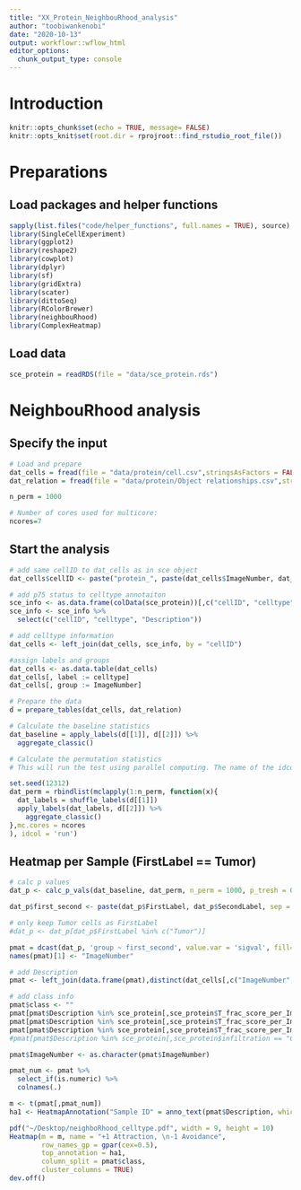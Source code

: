 ```yaml
---
title: "XX_Protein_NeighbouRhood_analysis"
author: "toobiwankenobi"
date: "2020-10-13"
output: workflowr::wflow_html
editor_options:
  chunk_output_type: console
---
```


# Introduction

```r
knitr::opts_chunk$set(echo = TRUE, message= FALSE)
knitr::opts_knit$set(root.dir = rprojroot::find_rstudio_root_file())
```

# Preparations

## Load packages and helper functions

```r
sapply(list.files("code/helper_functions", full.names = TRUE), source)
library(SingleCellExperiment)
library(ggplot2)
library(reshape2)
library(cowplot)
library(dplyr)
library(sf)
library(gridExtra)
library(scater)
library(dittoSeq)
library(RColorBrewer)
library(neighbouRhood)
library(ComplexHeatmap)
```

## Load data

```r
sce_protein = readRDS(file = "data/sce_protein.rds")
```

# NeighbouRhood analysis

## Specify the input

```r
# Load and prepare
dat_cells = fread(file = "data/protein/cell.csv",stringsAsFactors = FALSE)
dat_relation = fread(file = "data/protein/Object relationships.csv",stringsAsFactors = FALSE)

n_perm = 1000

# Number of cores used for multicore:
ncores=7
```

## Start the analysis

```r
# add same cellID to dat_cells as in sce object
dat_cells$cellID <- paste("protein_", paste(dat_cells$ImageNumber, dat_cells$ObjectNumber, sep = "_"), sep = "")

# add p75 status to celltype annotaiton
sce_info <- as.data.frame(colData(sce_protein))[,c("cellID", "celltype", "Description")]
sce_info <- sce_info %>%
  select(c("cellID", "celltype", "Description"))

# add celltype information
dat_cells <- left_join(dat_cells, sce_info, by = "cellID")

#assign labels and groups
dat_cells <- as.data.table(dat_cells)
dat_cells[, label := celltype]
dat_cells[, group := ImageNumber]

# Prepare the data
d = prepare_tables(dat_cells, dat_relation)

# Calculate the baseline statistics
dat_baseline = apply_labels(d[[1]], d[[2]]) %>%
  aggregate_classic()

# Calculate the permutation statistics
# This will run the test using parallel computing. The name of the idcol does actually not matter.

set.seed(12312)
dat_perm = rbindlist(mclapply(1:n_perm, function(x){
  dat_labels = shuffle_labels(d[[1]])
  apply_labels(dat_labels, d[[2]]) %>%
    aggregate_classic()
},mc.cores = ncores
), idcol = 'run') 
```

## Heatmap per Sample (FirstLabel == Tumor)

```r
# calc p values
dat_p <- calc_p_vals(dat_baseline, dat_perm, n_perm = 1000, p_tresh = 0.01) 

dat_p$first_second <- paste(dat_p$FirstLabel, dat_p$SecondLabel, sep = "__")

# only keep Tumor cells as FirstLabel
#dat_p <- dat_p[dat_p$FirstLabel %in% c("Tumor")]

pmat = dcast(dat_p, 'group ~ first_second', value.var = 'sigval', fill=0, drop=F)
names(pmat)[1] <- "ImageNumber"

# add Description
pmat <- left_join(data.frame(pmat),distinct(dat_cells[,c("ImageNumber", "Description")], ImageNumber, .keep_all = TRUE))

# add class info 
pmat$class <- ""
pmat[pmat$Description %in% sce_protein[,sce_protein$T_frac_score_per_ImageNumber == "low"]$Description,]$class <- "low"
pmat[pmat$Description %in% sce_protein[,sce_protein$T_frac_score_per_ImageNumber == "med"]$Description,]$class <- "med"
pmat[pmat$Description %in% sce_protein[,sce_protein$T_frac_score_per_ImageNumber == "high"]$Description,]$class <- "high"
#pmat[pmat$Description %in% sce_protein[,sce_protein$infiltration == "Control"]$Description,]$class <- "Control"

pmat$ImageNumber <- as.character(pmat$ImageNumber)

pmat_num <- pmat %>%
  select_if(is.numeric) %>%
  colnames(.)

m <- t(pmat[,pmat_num])
ha1 <- HeatmapAnnotation("Sample ID" = anno_text(pmat$Description, which = "column", gp = gpar(cex=0.3)))

pdf("~/Desktop/neighboRhood_celltype.pdf", width = 9, height = 10)
Heatmap(m = m, name = "+1 Attraction, \n-1 Avoidance",
        row_names_gp = gpar(cex=0.5),
        top_annotation = ha1,
        column_split = pmat$class,
        cluster_columns = TRUE)
dev.off()
```
